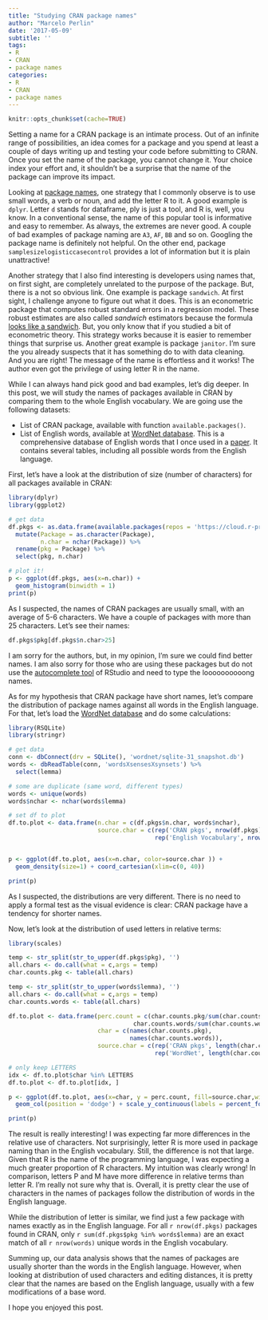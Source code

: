```yaml
---
title: "Studying CRAN package names"
author: "Marcelo Perlin"
date: '2017-05-09'
subtitle: ''
tags:
- R
- CRAN
- package names
categories:
- R
- CRAN
- package names
---
```


```r
knitr::opts_chunk$set(cache=TRUE)
```

Setting a name for a CRAN package is an intimate process. Out of an infinite range of possibilities, an idea comes for a package and you spend at least a couple of days writing up and testing your code before submitting to CRAN. Once you set the name of the package, you cannot change it. Your choice index your effort and, it shouldn't be a surprise that the name of the package can improve its impact. 

Looking at [package names](https://cran.r-project.org/web/packages/available_packages_by_date.html), one strategy that I commonly observe is to use small words, a verb or noun, and add the letter R to it. A good example is `dplyr`. Letter `d` stands for dataframe, ply is just a tool, and R is, well, you know. In a conventional sense, the name of this popular tool is informative and easy to remember. As always, the extremes are never good. A couple of bad examples of package naming are `A3`, `AF`, `BB` and so on. Googling the package name is definitely not helpful. On the other end, package `samplesizelogisticcasecontrol` provides a lot of information but it is plain unattractive! 

Another strategy that I also find interesting is developers using names that, on first sight, are completely unrelated to the purpose of the package. But, there is a not so obvious link. One example is package `sandwich`. At first sight, I challenge anyone to figure out what it does. This is an econometric package that computes robust standard errors in a regression model. These robust estimates are also called _sandwich_  estimators because the formula [looks like a sandwich](http://gosset.wharton.upenn.edu/teaching/541/sandwich_estimator.html). But, you only know that if you studied a bit of econometric theory. This strategy works because it is easier to remember things that surprise us. Another great example is package `janitor`. I'm sure the you already suspects that it has something do to with data cleaning. And you are right! The message of the name is effortless and it works! The author even got the privilege of using letter R in the name.

While I can always hand pick good and bad examples, let's dig deeper. In this post, we will study the names of packages available in CRAN by comparing them to the whole English vocabulary. We are going use the following datasets:

- List of CRAN package, available with function `available.packages()`.
- List of English words, available at [WordNet database](http://wordnet.princeton.edu/wordnet/download/standoff/). This is a comprehensive database of English words that I once used in a [paper](http://onlinelibrary.wiley.com/doi/10.1002/for.2446/full).  It contains several tables, including all possible words from the English language.

First, let's have a look at the distribution of size (number of characters) for all packages available in CRAN:

```r
library(dplyr)
library(ggplot2)

# get data
df.pkgs <- as.data.frame(available.packages(repos = 'https://cloud.r-project.org/')) %>%
  mutate(Package = as.character(Package),
         n.char = nchar(Package)) %>% 
  rename(pkg = Package) %>%
  select(pkg, n.char)

# plot it!
p <- ggplot(df.pkgs, aes(x=n.char)) +
  geom_histogram(binwidth = 1)
print(p)
```

As I suspected, the names of CRAN packages are usually small, with an average of 5-6 characters. We have a couple of packages with more than 25 characters. Let's see their names:

```r
df.pkgs$pkg[df.pkgs$n.char>25]

```

I am sorry for the authors, but, in my opinion, I'm sure we could find better names. I am also sorry for those who are using these packages but do not use the [autocomplete tool](https://msperlin.github.io/pafdR/basicoperations.html#using-code-completion-with-tab) of RStudio and need to type the loooooooooong names. 

As for my hypothesis that CRAN package have short names, let's compare the distribution of package names against all words in the English language. For that, let's load the [WordNet database](http://sourceforge.net/projects/wnsql/files/wnsql3/sqlite/3.1_snapshot/sqlite-31_snapshot.db.zip/download) and do some calculations:

```r
library(RSQLite)
library(stringr)

# get data
conn <- dbConnect(drv = SQLite(), 'wordnet/sqlite-31_snapshot.db')
words <- dbReadTable(conn, 'wordsXsensesXsynsets') %>%
  select(lemma)

# some are duplicate (same word, different types)
words <- unique(words)
words$nchar <- nchar(words$lemma)

# set df to plot
df.to.plot <- data.frame(n.char = c(df.pkgs$n.char, words$nchar), 
                         source.char = c(rep('CRAN pkgs', nrow(df.pkgs)),
                                         rep('English Vocabulary', nrow(words))))


p <- ggplot(df.to.plot, aes(x=n.char, color=source.char )) +
  geom_density(size=1) + coord_cartesian(xlim=c(0, 40))

print(p)
```

As I suspected, the distributions are very different. There is no need to apply a formal test as the visual evidence is clear: CRAN package have a tendency for shorter names. 

Now, let's look at the distribution of used letters in relative terms:


```r
library(scales)

temp <- str_split(str_to_upper(df.pkgs$pkg), '')
all.chars <- do.call(what = c,args = temp)
char.counts.pkg <- table(all.chars)

temp <- str_split(str_to_upper(words$lemma), '')
all.chars <- do.call(what = c,args = temp)
char.counts.words <- table(all.chars)

df.to.plot <- data.frame(perc.count = c(char.counts.pkg/sum(char.counts.pkg), 
                                   char.counts.words/sum(char.counts.words)),
                         char = c(names(char.counts.pkg),
                                  names(char.counts.words)),
                         source.char = c(rep('CRAN pkgs', length(char.counts.pkg)),
                                         rep('WordNet', length(char.counts.words))))

# only keep LETTERS
idx <- df.to.plot$char %in% LETTERS
df.to.plot <- df.to.plot[idx, ]

p <- ggplot(df.to.plot, aes(x=char, y = perc.count, fill=source.char,width=.5)) +
  geom_col(position = 'dodge') + scale_y_continuous(labels = percent_format())  

print(p)
```

The result is really interesting! I was expecting far more differences in the relative use of characters. Not surprisingly, letter R is more used in package naming than in the English vocabulary. Still, the difference is not that large. Given that R is the name of the programming language, I was expecting a much greater proportion of R characters. My intuition was clearly wrong! In comparison, letters P and M have more difference in relative terms than letter R. I'm really not sure why that is. Overall, it is pretty clear the use of characters in the names of packages follow the distribution of words in the English language.

While the distribution of letter is similar, we find just a few package with names exactly as in the English language. For all `r nrow(df.pkgs)` packages found in CRAN, only `r sum(df.pkgs$pkg %in% words$lemma)` are an exact match of all `r nrow(words)` unique words in the English vocabulary. 

Summing up, our data analysis shows that the names of packages are usually shorter than the words in the English language. However, when looking at distribution of used characters and editing distances, it is pretty clear that the names are based on the English language, usually with a few modifications of a base word.

I hope you enjoyed this post. 


